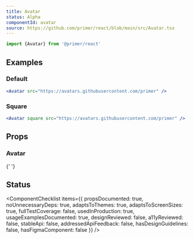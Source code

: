 ```yaml
---
title: Avatar
status: Alpha
componentId: avatar
source: https://github.com/primer/react/blob/main/src/Avatar.tsx
---
```



```js
import {Avatar} from '@primer/react'
```

## Examples

### Default

```jsx live
<Avatar src="https://avatars.githubusercontent.com/primer" />
```

### Square

```jsx live
<Avatar square src="https://avatars.githubusercontent.com/primer" />
```

## Props

### Avatar

<PropsTable>
  <PropsTableRow name="src" type="string" required description="URL of the avatar image." />{' '}
  <PropsTableRow
    name="alt"
    type="string"
    defaultValue="''"
    description="Provide alt text when the avatar is used without a name next to it."
  />
  <PropsTableRow name="size" type="number" defaultValue="20" description="The size of the avatar in pixels." />
  <PropsTableRow
    name="square"
    type="boolean"
    defaultValue="false"
    description="If true, the avatar will be square instead of circular."
  />
  <PropsTableSxRow />
</PropsTable>

## Status

<ComponentChecklist
  items={{
    propsDocumented: true,
    noUnnecessaryDeps: true,
    adaptsToThemes: true,
    adaptsToScreenSizes: true,
    fullTestCoverage: false,
    usedInProduction: true,
    usageExamplesDocumented: true,
    designReviewed: false,
    a11yReviewed: false,
    stableApi: false,
    addressedApiFeedback: false,
    hasDesignGuidelines: false,
    hasFigmaComponent: false
  }}
/>
